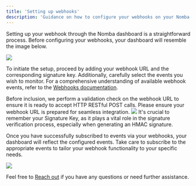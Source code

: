 ```yaml
---
title: 'Setting up webhooks'
description: 'Guidance on how to configure your webhooks on your Nomba dashboard.'
---
```


Setting up your webhook through the Nomba dashboard is a straightforward process. Before configuring your webhooks, your dashboard will resemble the image below.

<Frame caption="Setting up your webhooks">
    <img src="/images/setup-webhooks-1.png" style={{ borderRadius: '0.5rem' }} loading="lazy" />
</Frame>

To initiate the setup, proceed by adding your webhook URL and the corresponding signature key. Additionally, carefully select the events you wish to monitor. For a comprehensive understanding of available webhook events, refer to the [Webhooks documentation](/products/webhooks/introduction).

<Tip>
Before inclusion, we perform a validation check on the webhook URL to ensure it is ready to accept HTTP RESTful POST calls. Please ensure your webhook URL is prepared for seamless integration.
</Tip>

<Frame caption="Setting up your webhooks">
    <img src="/images/setup-webhooks-2.png" style={{ borderRadius: '0.5rem' }} loading="lazy" />
</Frame>

<Tip>
It's crucial to remember your Signature Key, as it plays a vital role in the signature verification process, especially when generating an HMAC signature.
</Tip>

Once you have successfully subscribed to events via your webhooks, your dashboard will reflect the configured events. Take care to subscribe to the appropriate events to tailor your webhook functionality to your specific needs.

<Frame caption="Setting up your webhooks">
    <img src="/images/setup-webhooks-3.png" style={{ borderRadius: '0.5rem' }} loading="lazy" />
</Frame>

Feel free to [Reach out](/support/reach-out) if you have any questions or need further assistance.